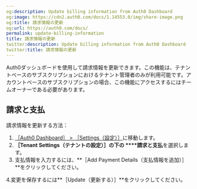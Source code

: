 ```yaml
---
og:description: Update billing information from Auth0 Dashboard
og:image: https://cdn2.auth0.com/docs/1.14553.0/img/share-image.png
og:title: 請求情報の更新
og:url: https://auth0.com/docs/
permalink: update-billing-information
title: 請求情報の更新
twitter:description: Update billing information from Auth0 Dashboard
twitter:title: 請求情報の更新
---
```


Auth0ダッシュボードを使用して請求情報を更新できます。この機能は、テナントベースのサブスクリプションにおけるテナント管理者のみが利用可能です。アカウントベースのサブスクリプションの場合、この機能にアクセスするにはチームオーナーである必要があります。

## 請求と支払

請求情報を更新する方法：

1. [［Auth0 Dashboard］ > ［Settings（設定）］](%24%7Bmanage_url%7D/#/dashboard/settings)に移動します。
2. **［Tenant Settings（テナントの設定）］**の下の** ****請求と支払**を選択します。
3. 支払情報を入力するには、**［Add Payment Details（支払情報を追加）］**をクリックしてください。

4.変更を保存するには**［Update（更新する）］**をクリックしてください。